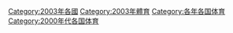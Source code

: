 [[Category:2003年各國|Category:2003年各國]]
[[Category:2003年體育|Category:2003年體育]]
[[Category:各年各国体育|Category:各年各国体育]]
[[Category:2000年代各国体育|Category:2000年代各国体育]]